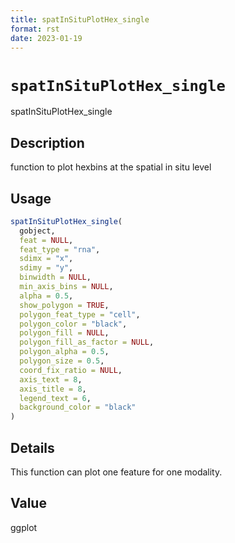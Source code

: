 ```yaml
--- 
title: spatInSituPlotHex_single 
format: rst 
date: 2023-01-19 
--- 
```

# `spatInSituPlotHex_single`

spatInSituPlotHex_single


## Description

function to plot hexbins at the spatial in situ level


## Usage

```r
spatInSituPlotHex_single(
  gobject,
  feat = NULL,
  feat_type = "rna",
  sdimx = "x",
  sdimy = "y",
  binwidth = NULL,
  min_axis_bins = NULL,
  alpha = 0.5,
  show_polygon = TRUE,
  polygon_feat_type = "cell",
  polygon_color = "black",
  polygon_fill = NULL,
  polygon_fill_as_factor = NULL,
  polygon_alpha = 0.5,
  polygon_size = 0.5,
  coord_fix_ratio = NULL,
  axis_text = 8,
  axis_title = 8,
  legend_text = 6,
  background_color = "black"
)
```


## Details

This function can plot one feature for one modality.


## Value

ggplot


